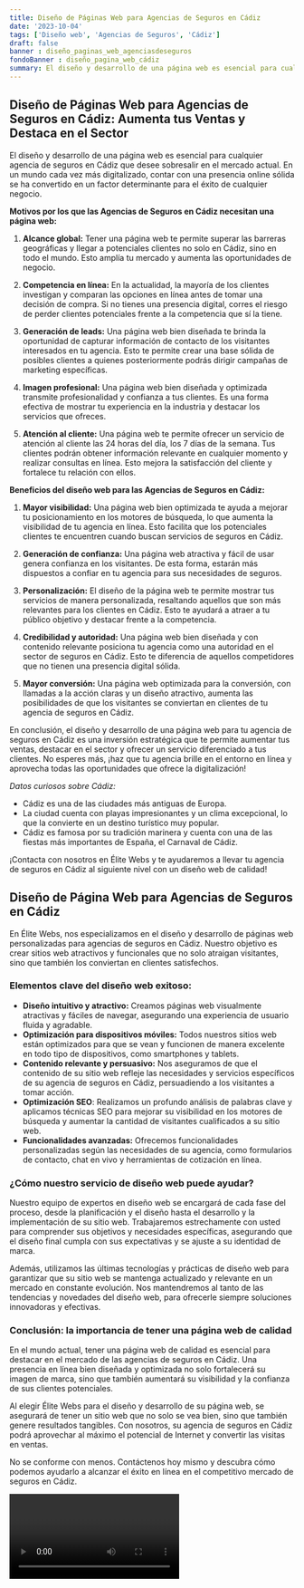 ```yaml
---
title: Diseño de Páginas Web para Agencias de Seguros en Cádiz
date: '2023-10-04'
tags: ['Diseño web', 'Agencias de Seguros', 'Cádiz']
draft: false
banner : diseño_paginas_web_agenciasdeseguros
fondoBanner : diseño_pagina_web_cádiz
summary: El diseño y desarrollo de una página web es esencial para cualquier agencia de seguros en Cádiz que desee sobresalir en el mercado actual. En un mundo cada vez más digitalizado, contar con una presencia online sólida se ha convertido en un factor determinante para el éxito de cualquier negocio.
---
```


## **Diseño de Páginas Web para Agencias de Seguros en Cádiz: Aumenta tus Ventas y Destaca en el Sector**

El diseño y desarrollo de una página web es esencial para cualquier agencia de seguros en Cádiz que desee sobresalir en el mercado actual. En un mundo cada vez más digitalizado, contar con una presencia online sólida se ha convertido en un factor determinante para el éxito de cualquier negocio.

**Motivos por los que las Agencias de Seguros en Cádiz necesitan una página web:**

1. **Alcance global:** Tener una página web te permite superar las barreras geográficas y llegar a potenciales clientes no solo en Cádiz, sino en todo el mundo. Esto amplía tu mercado y aumenta las oportunidades de negocio.

2. **Competencia en línea:** En la actualidad, la mayoría de los clientes investigan y comparan las opciones en línea antes de tomar una decisión de compra. Si no tienes una presencia digital, corres el riesgo de perder clientes potenciales frente a la competencia que sí la tiene.

3. **Generación de leads:** Una página web bien diseñada te brinda la oportunidad de capturar información de contacto de los visitantes interesados en tu agencia. Esto te permite crear una base sólida de posibles clientes a quienes posteriormente podrás dirigir campañas de marketing específicas.

4. **Imagen profesional:** Una página web bien diseñada y optimizada transmite profesionalidad y confianza a tus clientes. Es una forma efectiva de mostrar tu experiencia en la industria y destacar los servicios que ofreces.

5. **Atención al cliente:** Una página web te permite ofrecer un servicio de atención al cliente las 24 horas del día, los 7 días de la semana. Tus clientes podrán obtener información relevante en cualquier momento y realizar consultas en línea. Esto mejora la satisfacción del cliente y fortalece tu relación con ellos.

**Beneficios del diseño web para las Agencias de Seguros en Cádiz:**

1. **Mayor visibilidad:** Una página web bien optimizada te ayuda a mejorar tu posicionamiento en los motores de búsqueda, lo que aumenta la visibilidad de tu agencia en línea. Esto facilita que los potenciales clientes te encuentren cuando buscan servicios de seguros en Cádiz.

2. **Generación de confianza:** Una página web atractiva y fácil de usar genera confianza en los visitantes. De esta forma, estarán más dispuestos a confiar en tu agencia para sus necesidades de seguros. 

3. **Personalización:** El diseño de la página web te permite mostrar tus servicios de manera personalizada, resaltando aquellos que son más relevantes para los clientes en Cádiz. Esto te ayudará a atraer a tu público objetivo y destacar frente a la competencia.

4. **Credibilidad y autoridad:** Una página web bien diseñada y con contenido relevante posiciona tu agencia como una autoridad en el sector de seguros en Cádiz. Esto te diferencia de aquellos competidores que no tienen una presencia digital sólida.

5. **Mayor conversión:** Una página web optimizada para la conversión, con llamadas a la acción claras y un diseño atractivo, aumenta las posibilidades de que los visitantes se conviertan en clientes de tu agencia de seguros en Cádiz.

En conclusión, el diseño y desarrollo de una página web para tu agencia de seguros en Cádiz es una inversión estratégica que te permite aumentar tus ventas, destacar en el sector y ofrecer un servicio diferenciado a tus clientes. No esperes más, ¡haz que tu agencia brille en el entorno en línea y aprovecha todas las oportunidades que ofrece la digitalización!

*Datos curiosos sobre Cádiz:*
- Cádiz es una de las ciudades más antiguas de Europa.
- La ciudad cuenta con playas impresionantes y un clima excepcional, lo que la convierte en un destino turístico muy popular.
- Cádiz es famosa por su tradición marinera y cuenta con una de las fiestas más importantes de España, el Carnaval de Cádiz.

¡Contacta con nosotros en Élite Webs y te ayudaremos a llevar tu agencia de seguros en Cádiz al siguiente nivel con un diseño web de calidad!

<GifSeo />

<Cta />

## Diseño de Página Web para Agencias de Seguros en Cádiz

En Élite Webs, nos especializamos en el diseño y desarrollo de páginas web personalizadas para agencias de seguros en Cádiz. Nuestro objetivo es crear sitios web atractivos y funcionales que no solo atraigan visitantes, sino que también los conviertan en clientes satisfechos. 

### Elementos clave del diseño web exitoso:

- **Diseño intuitivo y atractivo:** Creamos páginas web visualmente atractivas y fáciles de navegar, asegurando una experiencia de usuario fluida y agradable.
- **Optimización para dispositivos móviles:** Todos nuestros sitios web están optimizados para que se vean y funcionen de manera excelente en todo tipo de dispositivos, como smartphones y tablets.
- **Contenido relevante y persuasivo:** Nos aseguramos de que el contenido de su sitio web refleje las necesidades y servicios específicos de su agencia de seguros en Cádiz, persuadiendo a los visitantes a tomar acción.
- **Optimización SEO**: Realizamos un profundo análisis de palabras clave y aplicamos técnicas SEO para mejorar su visibilidad en los motores de búsqueda y aumentar la cantidad de visitantes cualificados a su sitio web.
- **Funcionalidades avanzadas:** Ofrecemos funcionalidades personalizadas según las necesidades de su agencia, como formularios de contacto, chat en vivo y herramientas de cotización en línea.

### ¿Cómo nuestro servicio de diseño web puede ayudar?

Nuestro equipo de expertos en diseño web se encargará de cada fase del proceso, desde la planificación y el diseño hasta el desarrollo y la implementación de su sitio web. Trabajaremos estrechamente con usted para comprender sus objetivos y necesidades específicas, asegurando que el diseño final cumpla con sus expectativas y se ajuste a su identidad de marca.

Además, utilizamos las últimas tecnologías y prácticas de diseño web para garantizar que su sitio web se mantenga actualizado y relevante en un mercado en constante evolución. Nos mantendremos al tanto de las tendencias y novedades del diseño web, para ofrecerle siempre soluciones innovadoras y efectivas.

### Conclusión: la importancia de tener una página web de calidad

En el mundo actual, tener una página web de calidad es esencial para destacar en el mercado de las agencias de seguros en Cádiz. Una presencia en línea bien diseñada y optimizada no solo fortalecerá su imagen de marca, sino que también aumentará su visibilidad y la confianza de sus clientes potenciales.

Al elegir Élite Webs para el diseño y desarrollo de su página web, se asegurará de tener un sitio web que no solo se vea bien, sino que también genere resultados tangibles. Con nosotros, su agencia de seguros en Cádiz podrá aprovechar al máximo el potencial de Internet y convertir las visitas en ventas.

No se conforme con menos. Contáctenos hoy mismo y descubra cómo podemos ayudarlo a alcanzar el éxito en línea en el competitivo mercado de seguros en Cádiz.

<Video />

<CtaBot job='Agencias de Seguros' city='Cádiz'/>

<Gmaps query='Cádiz+españa+maps' />